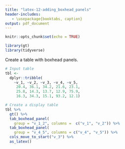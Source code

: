 ```yaml
---
title: "latex-12-adding_boxhead_panels"
header-includes:
   - \usepackage{booktabs, caption}
output: pdf_document
---
```


```r
knitr::opts_chunk$set(echo = TRUE)

library(gt)
library(tidyverse)
```

Create a table with boxhead panels.

```r
# Input table
tbl <-
  dplyr::tribble(
    ~v_1, ~v_2, ~v_3, ~v_4, ~v_5,
     20.4, 36.1, 34.2, 21.6, 23.1,
     25.8, 14.3, 13.7, 12.9, 75.9,
     16.3, 34.3, 15.1, 93.2, 12.1)
```



```r
# Create a display table
tbl %>%
  gt() %>%
  tab_boxhead_panel(
    group = "v_1_2", columns =  c("v_1", "v_2")) %>%
  tab_boxhead_panel(
    group = "v_4_5", columns = c("v_4", "v_5")) %>%
  cols_move_to_start("v_3") %>%
  as_latex()
```
